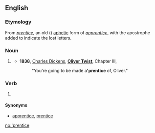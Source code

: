 ==English==

===Etymology===
From ''[[prentice]]'', an old ({{etyl|enm}}) [[aphetic]] form of ''[[apprentice]]'', with the apostrophe added to indicate the lost letters.

===Noun===
{{en-noun|s}}

# {{obsolete}} {{abbreviation of|apprentice}}
#* '''1838''', [[w:Charles Dickens|Charles Dickens]], '''[[w:Oliver Twist|Oliver Twist]]''', Chapter III,
#*: "You're going to be made a''' 'prentice''' of, Oliver."

===Verb===
{{en-verb|'prentic|ing}}

# {{obsolete}} {{abbreviation of|apprentice}}

====Synonyms====
* {{sense|noun, verb}} [[apprentice]], [[prentice]]

[[no:'prentice]]